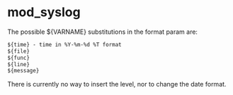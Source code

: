 
# mod_syslog 

 

The possible $\{VARNAME} substitutions in the format param are:

```xml
${time} - time in %Y-%m-%d %T format
${file}
${func}
${line}
${message}
```

There is currently no way to insert the level, nor to change the date format.



